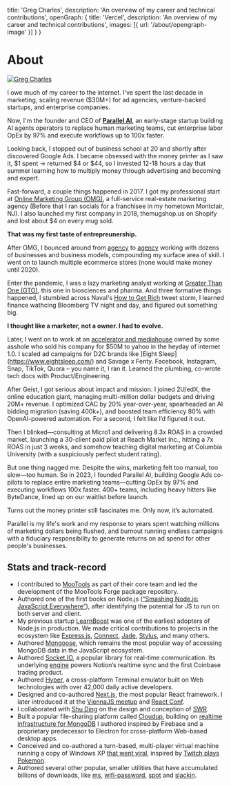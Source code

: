 
  title: 'Greg Charles',
  description: 'An overview of my career and technical contributions',
  openGraph: {
    title: 'Vercel',
    description: 'An overview of my career and technical contributions',
    images: [{ url: '/about/opengraph-image' }]
  }
}

# About

<a href="https://x.com/gcharles10x" target="_blank">
  <Image
    src="/images/gregrc_profile_image.jpeg"
    alt="Greg Charles"
    className="rounded-full bg-gray-100 block mt-2 mb-5 mx-auto sm:float-right sm:ml-5 sm:mb-5 grayscale hover:grayscale-0"
    unoptimized
    width={160}
    height={160}
    priority
  />
</a>


I owe much of my career to the internet. I've spent the last decade in marketing, scaling revenue ($30M+) for ad agencies, venture-backed startups, and enterprise companies. 


Now, I'm the founder and CEO of **[Parallel AI](https://withparallel.ai)**, an early-stage startup building AI agents operators to replace human marketing teams, cut enterprise labor OpEx by 97% and execute workflows up to 100x faster.

Looking back, I stopped out of business school at 20 and shortly after discovered Google Ads. I became obsessed with the money printer as I saw it, $1 spent -> returned $4 or $44, so I invested 12-18 hours a day that summer learning how to multiply money through advertising and becoming and expert.

Fast-forward, a couple things happened in 2017. I got my professional start at [Online Marketing Group (OMG)](https://omg.re), a full-service real-estate marketing agency (Before that I ran socials for a franchisee in my hometown Montclair, NJ). 
I also launched my first company in 2018, themugshop.us on Shopify and lost about $4 on every mug sold. 

**That was my first taste of entrepreunership.**

After OMG, I bounced around from [agency](https://gwpinc.com) to [agency]() working with dozens of businesses and business models, compounding my surface area of skill. I went on to launch multiple ecommerce stores (none would make money until 2020). 

Enter the pandemic, I was a lazy marketing analyst working at [Greater Than One (GTO)](https://www.greaterthanone.com/), this one in biosciences and pharma. And three formative things happened, 
I stumbled across Naval's [How to Get Rich](https://open.spotify.com/episode/1DW2fkyEkgZaEP40Mj6H9m) tweet storm, I learned finance wathcing Bloomberg TV night and day, and figured out something big. 

**I thought like a marketer, not a owner. I had to evolve.**

Later, I went on to work at an [accelerator and mediahouse](https://geistm.com/) owned by some asshole who sold his company for $50M to yahoo in the heyday of internet 1.0.  I scaled ad campaigns for D2C brands like ]Eight Sleep](https://www.eightsleep.com/) and Savage x Fenty. Facebook, Instagram, Snap, TikTok, Quora – you name it, I ran it. Learned the plumbing, co-wrote tech docs with Product/Engineering.

After Geist, I got serious about impact and mission. I joined 2U/edX, the online education giant, managing multi-million dollar budgets and driving 20M+ revenue. I optimized CAC by 20% year-over-year, spearheaded an AI bidding migration (saving 400k+), and boosted team efficiency 80% with OpenAI-powered automation. For a second, I felt like I’d figured it out.

Then I blinked—consulting at Micro1 and delivering 8.3x ROAS in a crowded market, launching a 30-client paid pilot at Reach Market Inc., hitting a 7x ROAS in just 3 weeks, and somehow teaching digital marketing at Columbia University (with a suspiciously perfect student rating).

But one thing nagged me. Despite the wins, marketing felt too manual, too slow—too human. So in 2023, I founded Parallel AI, building Google Ads co-pilots to replace entire marketing teams—cutting OpEx by 97% and executing workflows 100x faster. 400+ teams, including heavy hitters like ByteDance, lined up on our waitlist before launch.

Turns out the money printer still fascinates me. Only now, it’s automated.


Parallel is my life's work and my response to years spent watching millions of marketing dollars being flushed, and burnout running endless campaigns with a fiduciary responsibility to generate returns on ad spend for other people's businesses.



## Stats and track-record

- I contributed to [MooTools](https://en.wikipedia.org/wiki/MooTools) as part of their core team and led the development of the MooTools Forge package repository.
- Authored one of the first books on Node.js ([&ldquo;Smashing Node.js: JavaScript Everywhere&rdquo;](https://www.amazon.com/Smashing-Node-js-JavaScript-Guillermo-Rauch/dp/1119962595)), after identifying the potential for JS to run on both server and client.
- My previous startup [LearnBoost](https://learnboost.com/) was one of the earliest adopters of Node.js in production. We made critical contributions to projects in the ecosystem like [Express.js](https://expressjs.com/), [Connect](https://github.com/senchalabs/connect), [Jade](https://github.com/dscape/jade), [Stylus](https://stylus-lang.com/), and many others.
- Authored [Mongoose](https://mongoosejs.com/), which remains the most popular way of accessing MongoDB data in the JavaScript ecosystem.
- Authored [Socket.IO](https://socket.io), a popular library for real-time communication. Its underlying [engine](https://github.com/socketio/engine.io) powers Notion&rsquo;s realtime sync and the first Coinbase trading product.
- Authored [Hyper](https://github.com/vercel/hyper), a cross-platform Terminal emulator built on Web technologies with over 42,000 daily active developers.
- Designed and co-authored [Next.js](https://nextjs.org/), the most popular React framework. I later introduced it at the [ViennaJS meetup](https://www.youtube.com/watch?v=MxFfUs6sYnw) and [React Conf](https://www.youtube.com/watch?v=evaMpdSiZKk).
- I collaborated with [Shu Ding](https://shud.in/) on the design and conception of [SWR](https://swr.vercel.app/).
- Built a popular file-sharing platform called [Cloudup](https://techcrunch.com/2013/06/21/cloudup-is-a-fast-dead-simple-way-to-share-and-view-files-on-any-platform-without-the-folders/), building on [realtime infrastructure for MongoDB](https://github.com/Automattic/mydb) I authored inspired by Firebase and a proprietary predecessor to Electron for cross-platform Web-based desktop apps.
- Conceived and co-authored a turn-based, multi-player virtual machine running a copy of Windows XP [that went viral](https://www.dailydot.com/debug/windows-xp-virtual-machine/), inspired by [Twitch plays Pokemon](https://en.wikipedia.org/wiki/Twitch_Plays_Pok%C3%A9mon).
- Authored several other popular, smaller utilities that have accumulated billions of downloads, like [ms](https://github.com/vercel/ms), [wifi-password](https://github.com/rauchg/wifi-password), [spot](https://github.com/rauchg/spot) and [slackin](https://github.com/rauchg/slackin).
